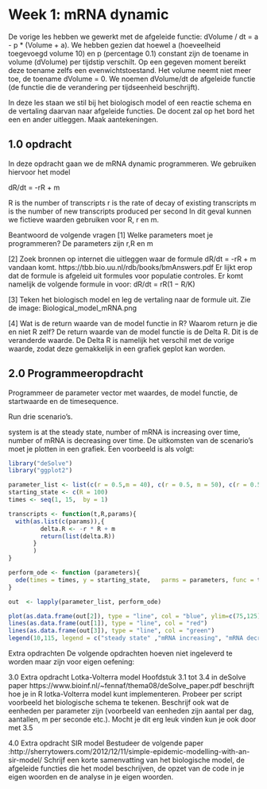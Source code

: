 # Week 1: mRNA dynamic

De vorige les hebben we gewerkt met de afgeleide functie: dVolume / dt = a - p * (Volume + a). We hebben gezien dat hoewel a (hoeveelheid toegevoegd volume 10) en p (percentage 0.1) constant zijn de toename in volume (dVolume) per tijdstip verschilt. Op een gegeven moment bereikt deze toename zelfs een evenwichtstoestand. Het volume neemt niet meer toe, de toename dVolume = 0. We noemen dVolume/dt de afgeleide functie (de functie die de verandering per tijdseenheid beschrijft).

In deze les staan we stil bij het biologisch model of een reactie schema en de vertaling daarvan naar afgeleide functies. De docent zal op het bord het een en ander uitleggen. Maak aantekeningen.



## 1.0 opdracht
In deze opdracht gaan we de mRNA dynamic programmeren. We gebruiken hiervoor het model

dR/dt = -rR + m

R is the number of transcripts
r is the rate of decay of existing transcripts
m is the number of new transcripts produced per second
In dit geval kunnen we fictieve waarden gebruiken voor R, r en m.

Beantwoord de volgende vragen
[1] Welke parameters moet je programmeren?
De parameters zijn r,R en m

[2] Zoek bronnen op internet die uitleggen waar de formule dR/dt = -rR + m vandaan komt.
https://tbb.bio.uu.nl/rdb/books/bmAnswers.pdf
Er lijkt erop dat de formule is afgeleid uit formules voor populatie controles.
Er komt namelijk de volgende formule in voor: dR/dt = rR(1 − R/K)

[3] Teken het biologisch model en leg de vertaling naar de formule uit.
Zie de image: Biological_model_mRNA.png

[4] Wat is de return waarde van de model functie in R? Waarom return je die en niet R zelf?
De return waarde van de model functie is de Delta R. Dit is de veranderde waarde.
De Delta R is namelijk het verschil met de vorige waarde, zodat deze gemakkelijk in een grafiek geplot kan worden.




## 2.0 Programmeeropdracht
Programmeer de parameter vector met waardes, de model functie, de startwaarde en de timesequence.

Run drie scenario’s.

system is at the steady state,
number of mRNA is increasing over time,
number of mRNA is decreasing over time.
De uitkomsten van de scenario’s moet je plotten in een grafiek. Een voorbeeld is als volgt:

```r
library("deSolve")
library("ggplot2")

parameter_list <- list(c(r = 0.5,m = 40), c(r = 0.5, m = 50), c(r = 0.5 ,m = 60))
starting_state <- c(R = 100)
times <- seq(1, 15,  by = 1)

transcripts <- function(t,R,params){
  with(as.list(c(params)),{
         delta.R <- -r * R + m
         return(list(delta.R))
       }
       )
}

perform_ode <- function (parameters){
  ode(times = times, y = starting_state,   parms = parameters, func = transcripts, method = "euler")
}

out  <- lapply(parameter_list, perform_ode)

plot(as.data.frame(out[2]), type = "line", col = "blue", ylim=c(75,125))
lines(as.data.frame(out[1]), type = "line", col = "red")
lines(as.data.frame(out[3]), type = "line", col = "green")
legend(10,115, legend = c("steady state" ,"mRNA increasing", "mRNA decreasing" ), fill = c("blue", "green",  "red"))
```




Extra opdrachten
De volgende opdrachten hoeven niet ingeleverd te worden maar zijn voor eigen oefening:

3.0 Extra opdracht Lotka-Volterra model
Hoofdstuk 3.1 tot 3.4 in deSolve paper https://www.bioinf.nl/~fennaf/thema08/deSolve_paper.pdf beschrijft hoe je in R lotka-Volterra model kunt implementeren. Probeer per script voorbeeld het biologische schema te tekenen. Beschrijf ook wat de eenheden per parameter zijn (voorbeeld van eenheden zijn aantal per dag, aantallen, m per seconde etc.). Mocht je dit erg leuk vinden kun je ook door met 3.5

4.0 Extra opdracht SIR model
Bestudeer de volgende paper :http://sherrytowers.com/2012/12/11/simple-epidemic-modelling-with-an-sir-model/ Schrijf een korte samenvatting van het biologische model, de afgeleide functies die het model beschrijven, de opzet van de code in je eigen woorden en de analyse in je eigen woorden.
